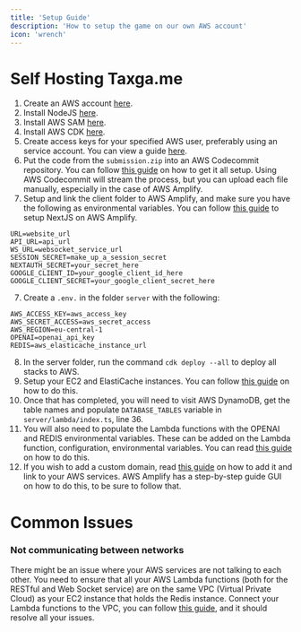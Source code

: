 ```yaml
---
title: 'Setup Guide'
description: 'How to setup the game on our own AWS account'
icon: 'wrench'
---
```


# Self Hosting Taxga.me
1. Create an AWS account [here](https://aws.amazon.com/).
2. Install NodeJS [here](https://nodejs.org/en/download/prebuilt-installer).
2. Install AWS SAM [here](https://docs.aws.amazon.com/serverless-application-model/latest/developerguide/install-sam-cli.html).
3. Install AWS CDK [here](https://docs.aws.amazon.com/cdk/v2/guide/getting_started.html).
4. Create access keys for your specified AWS user, preferably using an service account. You can view a guide [here](https://nodejs.org/en/download/prebuilt-installer).
5. Put the code from the `submission.zip` into an AWS Codecommit repository. You can follow [this guide](https://dev.to/arbythecoder/getting-started-with-aws-codecommit-a-step-by-step-guide-8eb) on how to get it all setup. Using AWS Codecommit will stream the process, but you can upload each file manually, especially in the case of AWS Amplify.
6. Setup and link the client folder to AWS Amplify, and make sure you have the following as environmental variables. You can follow [this guide](https://medium.com/@stk.devtest/a-beginners-guide-to-hosting-next-js-14-on-aws-amplify-db455631d56b) to setup NextJS on AWS Amplify.

```env
URL=website_url
API_URL=api_url
WS_URL=websocket_service_url
SESSION_SECRET=make_up_a_session_secret
NEXTAUTH_SECRET=your_secret_here
GOOGLE_CLIENT_ID=your_google_client_id_here
GOOGLE_CLIENT_SECRET=your_google_client_secret_here
```

7. Create a `.env.` in the folder `server` with the following:

```env
AWS_ACCESS_KEY=aws_access_key
AWS_SECRET_ACCESS=aws_secret_access
AWS_REGION=eu-central-1
OPENAI=openai_api_key
REDIS=aws_elasticache_instance_url
```

8. In the server folder, run the command `cdk deploy --all` to deploy all stacks to AWS.
9. Setup your EC2 and ElastiCache instances. You can follow [this guide](https://bluexp.netapp.com/blog/aws-cvo-blg-aws-elasticache-for-redis-how-to-use-the-aws-redis-service) on how to do this.
10. Once that has completed, you will need to visit AWS DynamoDB, get the table names and populate `DATABASE_TABLES` variable in `server/lambda/index.ts`, line 36.
11. You will also need to populate the Lambda functions with the OPENAI and REDIS environmental variables. These can be added on the Lambda function, configuration, environmental variables. You can read [this guide](https://docs.aws.amazon.com/lambda/latest/dg/configuration-envvars.html) on how to do this.
12. If you wish to add a custom domain, read [this guide](https://medium.com/geekculture/how-to-add-a-custom-domain-to-lambda-functions-1bc0ae639676) on how to add it and link to your AWS services. AWS Amplify has a step-by-step guide GUI on how to do this, to be sure to follow that.

# Common Issues
### Not communicating between networks
There might be an issue where your AWS services are not talking to each other. You need to ensure that all your AWS Lambda functions (both for the RESTful and Web Socket service) are on the same VPC (Virtual Private Cloud) as your EC2 instance that holds the Redis instance. Connect your Lambda functions to the VPC, you can follow [this guide](https://docs.aws.amazon.com/lambda/latest/dg/configuration-vpc.html), and it should resolve all your issues.
